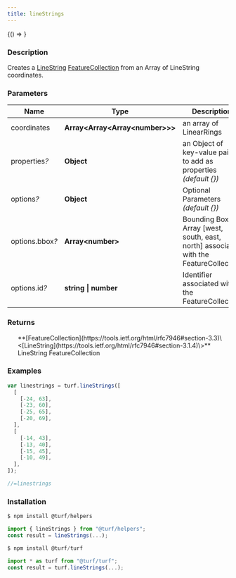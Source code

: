 ```yaml
---
title: lineStrings
---
```



<!-- Expose turf as global var for experimenting in the browser console -->

<BrowserOnly>{() => <WindowTurfGlobal turf={turf} />}</BrowserOnly>

### Description

Creates a [LineString](https://tools.ietf.org/html/rfc7946#section-3.1.4) [FeatureCollection](https://tools.ietf.org/html/rfc7946#section-3.3) from an Array of LineString coordinates.

### Parameters

| Name                 | Type                                  | Description                                                                         |
| -------------------- | ------------------------------------- | ----------------------------------------------------------------------------------- |
| coordinates          | **Array\<Array\<Array\<number\>\>\>** | an array of LinearRings                                                             |
| properties<i>?</i>   | **Object**                            | an Object of key-value pairs to add as properties _(default \{\})_                  |
| options<i>?</i>      | **Object**                            | Optional Parameters _(default \{\})_                                                |
| options.bbox<i>?</i> | **Array\<number\>**                   | Bounding Box Array [west, south, east, north] associated with the FeatureCollection |
| options.id<i>?</i>   | **string \| number**                  | Identifier associated with the FeatureCollection                                    |

### Returns

<ul>
  **[FeatureCollection](https://tools.ietf.org/html/rfc7946#section-3.3)\<[LineString](https://tools.ietf.org/html/rfc7946#section-3.1.4)\>** LineString FeatureCollection

</ul>

### Examples

```javascript
var linestrings = turf.lineStrings([
  [
    [-24, 63],
    [-23, 60],
    [-25, 65],
    [-20, 69],
  ],
  [
    [-14, 43],
    [-13, 40],
    [-15, 45],
    [-10, 49],
  ],
]);

//=linestrings
```

### Installation

```javascript
$ npm install @turf/helpers

import { lineStrings } from "@turf/helpers";
const result = lineStrings(...);
```

```javascript
$ npm install @turf/turf

import * as turf from "@turf/turf";
const result = turf.lineStrings(...);
```
